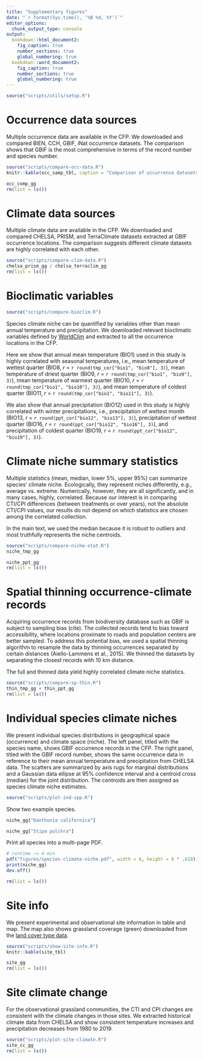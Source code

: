 ```yaml
---
title: "Supplementary figures"
date: "`r format(Sys.time(), '%B %d, %Y')`"
editor_options: 
  chunk_output_type: console
output:
  bookdown::html_document2: 
    fig_caption: true
    number_sections: true
    global_numbering: true
  bookdown::word_document2: 
    fig_caption: true
    number_sections: true
    global_numbering: true
---
```


```r
source("scripts/utils/setup.R")
```

# Occurrence data sources

Multiple occurrence data are available in the CFP. We downloaded and compared BIEN, CCH, GBIF, iNat occurrence datasets. The comparison shows that GBIF is the most comprehensive in terms of the record number and species number.

```r
source("scripts/compare-occ-data.R")
knitr::kable(occ_samp_tbl, caption = "Comparison of occurrence datasets.")
```

```r
occ_comp_gg
rm(list = ls())
```

# Climate data sources

Multiple climate data are available in the CFP. We downloaded and compared CHELSA, PRISM, and TerraClimate datasets extracted at GBIF occurrence locations. The comparison suggests different climate datasets are highly correlated with each other.

```r
source("scripts/compare-clim-data.R")
chelsa_prism_gg / chelsa_terraclim_gg
rm(list = ls())
```

# Bioclimatic variables

```r
source("scripts/compare-bioclim.R")
```

Species climate niche can be quantified by variables other than mean annual temperature and precipitation. We downloaded relevant bioclimatic variables defined by [WorldClim](https://www.worldclim.org/data/bioclim.html) and extracted to all the occurrence locations in the CFP. 

Here we show that annual mean temperature (BIO1) used in this study is highly correlated with seasonal temperatures, i.e., mean temperature of wettest quarter (BIO8, *r* = `r round(tmp_cor["bio1", "bio8"], 3)`), mean temperature of driest quarter (BIO9, *r* = `r round(tmp_cor["bio1", "bio9"], 3)`), mean temperature of warmest quarter (BIO10, *r* = `r round(tmp_cor["bio1", "bio10"], 3)`), and mean temperature of coldest quarter (BIO11, *r* = `r round(tmp_cor["bio1", "bio11"], 3)`).

We also show that annual precipitation (BIO12) used in this study is highly correlated with winter precipitations, i.e., precipitation of wettest month (BIO13, *r* = `r round(ppt_cor["bio12", "bio13"], 3)`), precipitation of wettest quarter (BIO16, *r* = `r round(ppt_cor["bio12", "bio16"], 3)`), and precipitation of coldest quarter (BIO19, *r* = `r round(ppt_cor["bio12", "bio19"], 3)`).

# Climate niche summary statistics

Multiple statistics (mean, median, lower 5%, upper 95%) can summarize species' climate niche. Ecologically, they represent niches differently, e.g., average vs. extreme. Numerically, however, they are all significantly, and in many cases, highly, correlated. Because our interest is in comparing CTI/CPI differences (between treatments or over years), not the absolute CTI/CPI values, our results do not depend on which statistics are chosen among the correlated collection.

In the main text, we used the median because it is robust to outliers and most truthfully represents the niche centroids.

```r
source("scripts/compare-niche-stat.R")
niche_tmp_gg
```

```r
niche_ppt_gg
rm(list = ls())
```

# Spatial thinning occurrence-climate records

Acquiring occurrence records from biodiversity database such as GBIF is subject to sampling bias (cite). The collected records tend to bias toward accessibility, where locations proximate to roads and population centers are better sampled. To address this potential bias, we used a spatial thinning algorithm to resample the data by thinning occurrences separated by certain distances (Aiello-Lammens et al., 2015). We thinned the datasets by separating the closest records with 10 km distance.

The full and thinned data yield highly correlated climate niche statistics.

```r
source("scripts/compare-sp-thin.R")
thin_tmp_gg + thin_ppt_gg
rm(list = ls())
```

# Individual species climate niches

We present individual species distributions in geographical space (occurrence) and climate space (niche). The left panel, titled with the species name, shows GBIF occurrence records in the CFP. The right panel, titled with the GBIF record number, shows the same occurrence data in reference to their mean annual temperature and precipitation from CHELSA data. The scatters are summarized by axis rugs for marginal distributions and a Gaussian data ellipse at 95% confidence interval and a centroid cross (median) for the joint distribution. The centroids are then assigned as species climate niche estimates.

```r
source("scripts/plot-ind-spp.R")
```

Show two example species.

```r
niche_gg["Danthonia californica"]
```

```r
niche_gg["Stipa pulchra"]
```

Print all species into a multi-page PDF.

```r
# runtime ~= 4 min
pdf("figures/species-climate-niche.pdf", width = 8, height = 8 * .618)
print(niche_gg)
dev.off()
```

```r
rm(list = ls())
```

# Site info

We present experimental and observational site information in table and map. The map also shows grassland coverage (green) downloaded from the [land cover type data](https://lpdaac.usgs.gov/products/mcd12c1v006/).

```r
source("scripts/show-site-info.R")
knitr::kable(site_tbl)
```

```r
site_gg
rm(list = ls())
```

# Site climate change

For the observational grassland communities, the CTI and CPI changes are consistent with the climate changes in those sites. We extracted historical climate data from CHELSA and show consistent temperature increases and precipitation decreases from 1980 to 2019.

```r
source("scripts/plot-site-climate.R")
site_cc_gg
rm(list = ls())
```
